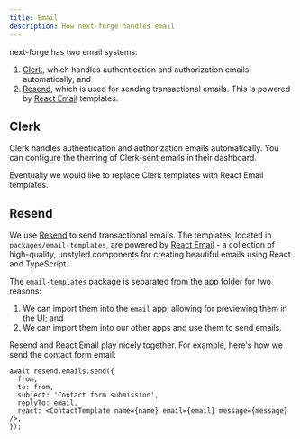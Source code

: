 ```yaml
---
title: Email
description: How next-forge handles email
---
```


next-forge has two email systems:

1. [Clerk](https://clerk.com/), which handles authentication and authorization emails automatically; and
2. [Resend](https://resend.com/), which is used for sending transactional emails. This is powered by [React Email](https://react.email/) templates.

## Clerk

Clerk handles authentication and authorization emails automatically. You can configure the theming of Clerk-sent emails in their dashboard.

<Callout>Eventually we would like to replace Clerk templates with React Email templates.</Callout>

## Resend

We use [Resend](https://resend.com/) to send transactional emails. The templates, located in `packages/email-templates`, are powered by [React Email](https://react.email/) - a collection of high-quality, unstyled components for creating beautiful emails using React and TypeScript.

The `email-templates` package is separated from the app folder for two reasons:

1. We can import them into the `email` app, allowing for previewing them in the UI; and
2. We can import them into our other apps and use them to send emails.

Resend and React Email play nicely together. For example, here's how we send the contact form email:

```tsx title="apps/web/app/contact/actions/contact.tsx"
await resend.emails.send({
  from,
  to: from,
  subject: 'Contact form submission',
  replyTo: email,
  react: <ContactTemplate name={name} email={email} message={message} />,
});
```